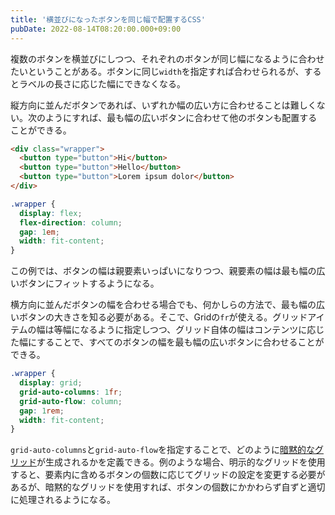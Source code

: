 ```yaml
---
title: '横並びになったボタンを同じ幅で配置するCSS'
pubDate: 2022-08-14T08:20:00.000+09:00
---
```



複数のボタンを横並びにしつつ、それぞれのボタンが同じ幅になるように合わせたいということがある。ボタンに同じ`width`を指定すれば合わせられるが、するとラベルの長さに応じた幅にできなくなる。

縦方向に並んだボタンであれば、いずれか幅の広い方に合わせることは難しくない。次のようにすれば、最も幅の広いボタンに合わせて他のボタンも配置することができる。

```html
<div class="wrapper">
  <button type="button">Hi</button>
  <button type="button">Hello</button>
  <button type="button">Lorem ipsum dolor</button>
</div>
```

```css
.wrapper {
  display: flex;
  flex-direction: column;
  gap: 1em;
  width: fit-content;
}
```

<figure>
  <SmartIframe src="/2022-08-14-same-width-buttons/vertical.html" />
</figure>

この例では、ボタンの幅は親要素いっぱいになりつつ、親要素の幅は最も幅の広いボタンにフィットするようになる。

横方向に並んだボタンの幅を合わせる場合でも、何かしらの方法で、最も幅の広いボタンの大きさを知る必要がある。そこで、Gridの`fr`が使える。グリッドアイテムの幅は等幅になるように指定しつつ、グリッド自体の幅はコンテンツに応じた幅にすることで、すべてのボタンの幅を最も幅の広いボタンに合わせることができる。

```css
.wrapper {
  display: grid;
  grid-auto-columns: 1fr;
  grid-auto-flow: column;
  gap: 1rem;
  width: fit-content;
}
```

<figure>
  <SmartIframe src="/2022-08-14-same-width-buttons/horizontal.html" />
</figure>

`grid-auto-columns`と`grid-auto-flow`を指定することで、どのように[暗黙的なグリッド](https://developer.mozilla.org/ja/docs/Learn/CSS/CSS_layout/Grids#the_implicit_and_explicit_grid)が生成されるかを定義できる。例のような場合、明示的なグリッドを使用すると、要素内に含めるボタンの個数に応じてグリッドの設定を変更する必要があるが、暗黙的なグリッドを使用すれば、ボタンの個数にかかわらず自ずと適切に処理されるようになる。
